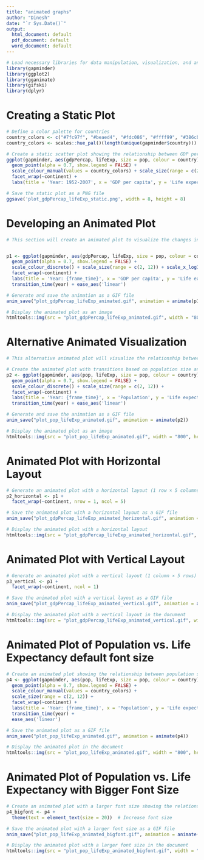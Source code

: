 ---
title: "animated graphs"
author: "Dinesh"
date: "`r Sys.Date()`"
output:
  html_document: default
  pdf_document: default
  word_document: default
---

```{r}


# Load necessary libraries for data manipulation, visualization, and animation
library(gapminder)
library(ggplot2)
library(gganimate)
library(gifski)
library(dplyr)
```

# Creating a Static Plot

```{r}
# Define a color palette for countries
country_colors <- c("#7fc97f", "#beaed4", "#fdc086", "#ffff99", "#386cb0", "#f0027f", "#bf5b17", "#666666")
country_colors <- scales::hue_pal()(length(unique(gapminder$country)))

# Create a static scatter plot showing the relationship between GDP per capita and life expectancy for the year 1952
ggplot(gapminder, aes(gdpPercap, lifeExp, size = pop, colour = country)) + 
  geom_point(alpha = 0.7, show.legend = FALSE) + 
  scale_colour_manual(values = country_colors) + scale_size(range = c(2, 12)) + scale_x_log10() +
  facet_wrap(~continent) +
  labs(title = 'Year: 1952-2007', x = 'GDP per capita', y = 'Life expectancy')

# Save the static plot as a PNG file
ggsave('plot_gdpPercap_lifeExp_static.png', width = 8, height = 8)
```


# Developing an Animated Plot

```{r}
# This section will create an animated plot to visualize the changes in GDP per capita and life expectancy over time from 1952 to 2007.


p1 <- ggplot(gapminder, aes(gdpPercap, lifeExp, size = pop, colour = country)) + 
  geom_point(alpha = 0.7, show.legend = FALSE) + 
  scale_colour_discrete() + scale_size(range = c(2, 12)) + scale_x_log10() +
  facet_wrap(~continent) +
  labs(title = 'Year: {frame_time}', x = 'GDP per capita', y = 'Life expectancy') +
  transition_time(year) + ease_aes('linear')

# Generate and save the animation as a GIF file
anim_save("plot_gdpPercap_lifeExp_animated.gif", animation = animate(p1))

# Display the animated plot as an image
htmltools::img(src = "plot_gdpPercap_lifeExp_animated.gif", width = "800", height = "600")
```

# Alternative Animated Visualization

```{r}

# This alternative animated plot will visualize the relationship between population size and life expectancy over time from 1952 to 2007.

# Create the animated plot with transitions based on population size and life expectancy
p2 <- ggplot(gapminder, aes(pop, lifeExp, size = pop, colour = country)) + 
  geom_point(alpha = 0.7, show.legend = FALSE) + 
  scale_colour_discrete() + scale_size(range = c(2, 12)) +
  facet_wrap(~continent) +
  labs(title = 'Year: {frame_time}', x = 'Population', y = 'Life expectancy') +
  transition_time(year) + ease_aes('linear')

# Generate and save the animation as a GIF file
anim_save("plot_pop_lifeExp_animated.gif", animation = animate(p2))

# Display the animated plot as an image
htmltools::img(src = "plot_pop_lifeExp_animated.gif", width = "800", height = "600")
```

# Animated Plot with Horizontal Layout 

```{r}

# Generate an animated plot with a horizontal layout (1 row × 5 columns)
p2_horizontal <- p1 + 
  facet_wrap(~continent, nrow = 1, ncol = 5)

# Save the animated plot with a horizontal layout as a GIF file
anim_save("plot_gdpPercap_lifeExp_animated_horizontal.gif", animation = animate(p2_horizontal))

# Display the animated plot with a horizontal layout 
htmltools::img(src = "plot_gdpPercap_lifeExp_animated_horizontal.gif", width = "1600", height = "400")
```

# Animated Plot with Vertical Layout

```{r}

# Generate an animated plot with a vertical layout (1 column × 5 rows)
p3_vertical <- p1 + 
  facet_wrap(~continent, ncol = 1)

# Save the animated plot with a vertical layout as a GIF file
anim_save("plot_gdpPercap_lifeExp_animated_vertical.gif", animation = animate(p3_vertical))

# Display the animated plot with a vertical layout in the document
htmltools::img(src = "plot_gdpPercap_lifeExp_animated_vertical.gif", width = "400", height = "1600")
```

# Animated Plot of Population vs. Life Expectancy default font size

```{r}

# Create an animated plot showing the relationship between population size and life expectancy over time
p4 <- ggplot(gapminder, aes(pop, lifeExp, size = pop, colour = country)) + 
  geom_point(alpha = 0.7, show.legend = FALSE) + 
  scale_colour_manual(values = country_colors) + 
  scale_size(range = c(2, 12)) +
  facet_wrap(~continent) +
  labs(title = 'Year: {frame_time}', x = 'Population', y = 'Life expectancy') +
  transition_time(year) + 
  ease_aes('linear')

# Save the animated plot as a GIF file
anim_save("plot_pop_lifeExp_animated.gif", animation = animate(p4))

# Display the animated plot in the document
htmltools::img(src = "plot_pop_lifeExp_animated.gif", width = "800", height = "600")
```

# Animated Plot of Population vs. Life Expectancy with Bigger Font Size

```{r}
# Create an animated plot with a larger font size showing the relationship between population size and life expectancy over time
p4_bigfont <- p4 + 
  theme(text = element_text(size = 20))  # Increase font size

# Save the animated plot with a larger font size as a GIF file
anim_save("plot_pop_lifeExp_animated_bigfont.gif", animation = animate(p4_bigfont))

# Display the animated plot with a larger font size in the document
htmltools::img(src = "plot_pop_lifeExp_animated_bigfont.gif", width = "800", height = "600")
```




